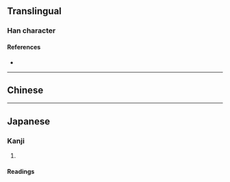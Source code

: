 {{also|嘔}}
{{character info/new}}
==Translingual==

===Han character===
{{Han char|rn=30|rad=口|as=04|sn=7|four=|canj=RSK|ids=⿰口区}}

====References====
* {{Han ref|kx=0181.191|hdz=10587.040|uh=5455|ud=21589}}

----

==Chinese==
{{zh-see|嘔}}

----

==Japanese==

===Kanji===
{{ja-kanji|grade=|rs=口04|kyu=嘔}}

# {{defn|lang=ja|sort=口04}}

====Readings====
{{ja-readings
|goon=う, く
|kanon=おう, く
|kun=うた-う<うた-ふ, は-く
}}